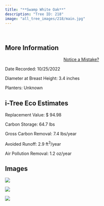 ```yaml
---
title: "**Swamp White Oak**"
description: "Tree ID: 218"
image: "all_tree_images/218/main.jpg"
---
```


<br>

## **More Information**
::: column-margin
<center><a class="button" href="https://forms.gle/W6f5nwYxrM33hF4f7">Notice a Mistake?</a></center>
:::


Date Recorded:  10/25/2022

Diameter at Breast Height:  3.4  inches

Planters:  Unknown

## **i-Tree Eco Estimates**


 Replacement Value: $ 94.98

 Carbon Storage:  64.7  lbs

 Gross Carbon Removal:  7.4  lbs/year

 Avoided Runoff:  2.9  ft<sup>3</sup>/year

 Air Pollution Removal:  1.2  oz/year

## **Images**


 ![](all_tree_images/218/IMG_7158.jpg)

 ![](all_tree_images/218/IMG_7160.jpg)

 ![](all_tree_images/218/main.jpg)
